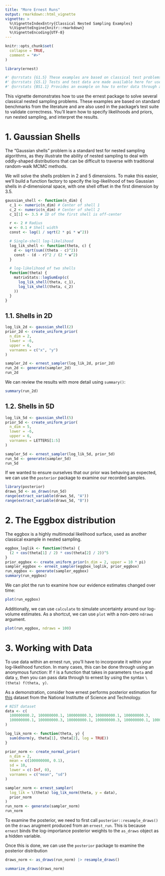 ```yaml
---
title: "More Ernest Runs"
output: rmarkdown::html_vignette
vignette: >
  %\VignetteIndexEntry{Classical Nested Sampling Examples}
  %\VignetteEngine{knitr::rmarkdown}
  %\VignetteEncoding{UTF-8}
---
```


```r
knitr::opts_chunk$set(
  collapse = TRUE,
  comment = "#>"
)
```

```r
library(ernest)
```

```r
#' @srrstats {G1.5} These examples are based on classical test problems for nested sampling, including tests for the dynesty NS package. These problems are additionally used within ernest's test suite to validate its behaviour.
#' @srrstats {G5.1} Tests and test data are made available here for users to interact with.
#' @srrstats {BS1.1} Provides an example on how to enter data through an anonymous function.
```

This vignette demonstrates how to use the ernest package to solve several classical nested sampling problems. These examples are based on standard benchmarks from the literature and are also used in the package's test suite to validate correctness. You'll learn how to specify likelihoods and priors, run nested sampling, and interpret the results.

# 1. Gaussian Shells
The "Gaussian shells" problem is a standard test for nested sampling algorithms, as they illustrate the ability of nested sampling to deal with oddly-shaped distributions that can be difficult to traverse with traditional random-walk MCMC methods.

We will solve the shells problem in 2 and 5 dimensions. To make this easier, we'll build a function factory to specify the log-likelihood of two Gaussian shells in $d$-dimensional space, with one shell offset in the first dimension by 3.5.

```r
gaussian_shell <- function(n_dim) {
  c_1 <- numeric(n_dim) # Center of shell 1
  c_2 <- numeric(n_dim) # Center of shell 2
  c_1[1] <- 3.5 # 1D of the first shell is off-center

  r <- 2 # Radius
  w <- 0.1 # Shell width
  const <- log(1 / sqrt(2 * pi * w^2))

  # Single-shell log-likelihood
  log_lik_shell <- function(theta, c) {
    d <- sqrt(sum((theta - c)^2))
    const - (d - r)^2 / (2 * w^2)
  }

  # log-likelihood of two shells
  function(theta) {
    matrixStats::logSumExp(c(
      log_lik_shell(theta, c_1),
      log_lik_shell(theta, c_2)
    ))
  }
}
```

## 1.1. Shells in 2D

```r
log_lik_2d <- gaussian_shell(2)
prior_2d <- create_uniform_prior(
  n_dim = 2,
  lower = -6,
  upper = 6,
  varnames = c("x", "y")
)

sampler_2d <- ernest_sampler(log_lik_2d, prior_2d)
run_2d <- generate(sampler_2d)
run_2d
```

We can review the results with more detail using `summary()`:

```r
summary(run_2d)
```

## 1.2. Shells in 5D

```r
log_lik_5d <- gaussian_shell(5)
prior_5d <- create_uniform_prior(
  n_dim = 5,
  lower = -6,
  upper = 6,
  varnames = LETTERS[1:5]
)

sampler_5d <- ernest_sampler(log_lik_5d, prior_5d)
run_5d <- generate(sampler_5d)
run_5d
```

If we wanted to ensure ourselves that our prior was behaving as expected, we can use the `posterior` package to examine our recorded samples.

```r
library(posterior)
draws_5d <- as_draws(run_5d)
range(extract_variable(draws_5d, "A"))
range(extract_variable(draws_5d, "B"))
```

# 2. The Eggbox distribution
The eggbox is a highly multimodal likelihood surface, used as another classical example in nested sampling.

```r
eggbox_loglik <- function(theta) {
  (2 + cos(theta[1] / 2) * cos(theta[2] / 2))^5
}
prior_eggbox <- create_uniform_prior(n_dim = 2, upper = 10 * pi)
sampler_eggbox <- ernest_sampler(eggbox_loglik, prior_eggbox)
run_eggbox <- generate(sampler_eggbox)
summary(run_eggbox)
```

We can plot the run to examine how our evidence estimates changed over time:

```r
plot(run_eggbox)
```

Additionally, we can use `calculate` to simulate uncertainty around our log-volume estimates. As a shortcut, we can use `plot` with a non-zero `ndraws` argument.

```r
plot(run_eggbox, ndraws = 100)
```

# 3. Working with Data

To use data within an ernest run, you'll have to incorporate it within your log-likelihood function. In many cases, this can be done through using an anonymous function: If `f` is a function that takes in parameters `theta` and data `y`, then you can pass data through to ernest by using the syntax `\(theta) f(theta, y)`.

As a demonstration, consider how ernest performs posterior estimation for [this](https://www.itl.nist.gov/div898/strd/mcmc/mcmc01.html) dataset from the National Institutte of Science and Technology.

```r
# NIST dataset
data <- c(
  100000000.2, 100000000.1, 100000000.3, 100000000.1, 100000000.3,
  100000000.1, 100000000.3, 100000000.1, 100000000.3, 100000000.1, 100000000.3
)

log_lik_norm <- function(theta, y) {
  sum(dnorm(y, theta[1], theta[2], log = TRUE))
}

prior_norm <- create_normal_prior(
  n_dim = 2,
  mean = c(100000000, 0.1),
  sd = 10,
  lower = c(-Inf, 0),
  varnames = c("mean", "sd")
)

sampler_norm <- ernest_sampler(
  log_lik = \(theta) log_lik_norm(theta, y = data),
  prior_norm
)
run_norm <- generate(sampler_norm)
run_norm
```

To examine the posterior, we need to first call `posterior::resample_draws()` on the `draws` arugment produced from an `ernest_run`. This is because `ernest` binds the log-importance posterior weights to the `as_draws` object as a hidden variable.

Once this is done, we can use the `posterior` package to examine the posterior distribution

```r
draws_norm <- as_draws(run_norm) |> resample_draws()

summarize_draws(draws_norm)
```
